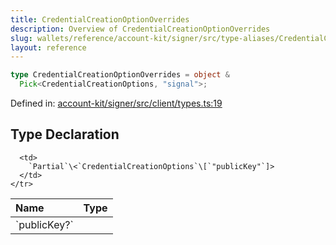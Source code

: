 ```yaml
---
title: CredentialCreationOptionOverrides
description: Overview of CredentialCreationOptionOverrides
slug: wallets/reference/account-kit/signer/src/type-aliases/CredentialCreationOptionOverrides
layout: reference
---
```


```ts
type CredentialCreationOptionOverrides = object &
  Pick<CredentialCreationOptions, "signal">;
```

Defined in: [account-kit/signer/src/client/types.ts:19](https://github.com/alchemyplatform/aa-sdk/blob/5b9429f0f16dcd4ff822527b8de589e19e88faa7/account-kit/signer/src/client/types.ts#L19)

## Type Declaration

<table>
  <thead>
    <tr>
      <th align="left">Name</th>
      <th align="left">Type</th>
    </tr>
  </thead>

  <tbody>
    <tr>
      <td>
        `publicKey?`
      </td>

      <td>
        `Partial`\<`CredentialCreationOptions`\[`"publicKey"`]>
      </td>
    </tr>

  </tbody>
</table>
